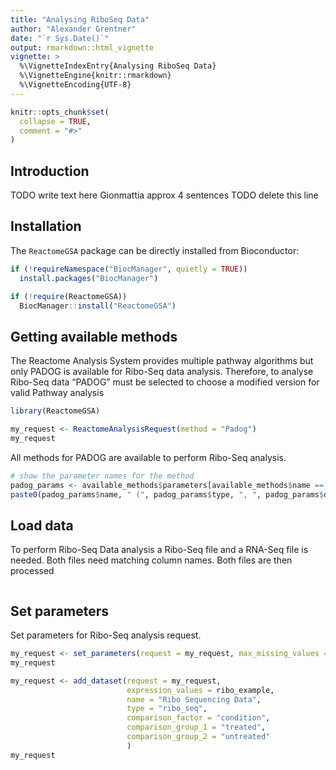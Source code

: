```yaml
---
title: "Analysing RiboSeq Data"
author: "Alexander Grentner"
date: "`r Sys.Date()`"
output: rmarkdown::html_vignette
vignette: >
  %\VignetteIndexEntry{Analysing RiboSeq Data}
  %\VignetteEngine{knitr::rmarkdown}
  %\VignetteEncoding{UTF-8}
---
```


```r
knitr::opts_chunk$set(
  collapse = TRUE,
  comment = "#>"
)
```

## Introduction

TODO write text here Gionmattia approx 4 sentences
TODO delete this line


## Installation

The `ReactomeGSA` package can be directly installed from Bioconductor:

```r
if (!requireNamespace("BiocManager", quietly = TRUE))
  install.packages("BiocManager")

if (!require(ReactomeGSA))
  BiocManager::install("ReactomeGSA")


```

## Getting available methods

The Reactome Analysis System provides multiple pathway algorithms but only PADOG is available for Ribo-Seq data analysis. 
Therefore, to analyse Ribo-Seq data "PADOG" must be selected to choose a modified version for valid Pathway analysis


```r
library(ReactomeGSA)

my_request <- ReactomeAnalysisRequest(method = "Padog")
my_request
```

All methods for PADOG are available to perform Ribo-Seq analysis. 

```r
# show the parameter names for the method
padog_params <- available_methods$parameters[available_methods$name == "PADOG"][[1]]
paste0(padog_params$name, " (", padog_params$type, ", ", padog_params$default, ")")
```

## Load data

To perform Ribo-Seq Data analysis a Ribo-Seq file and a RNA-Seq file is needed. Both files need matching column names. Both files are then processed 

```r

```


## Set parameters

Set parameters for Ribo-Seq analysis request.

```r
my_request <- set_parameters(request = my_request, max_missing_values = 0.5)
my_request
```





```r
my_request <- add_dataset(request = my_request, 
                          expression_values = ribo_example, 
                          name = "Ribo Sequencing Data", 
                          type = "ribo_seq",
                          comparison_factor = "condition", 
                          comparison_group_1 = "treated", 
                          comparison_group_2 = "untreated"
                          )
my_request
```

